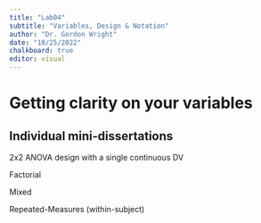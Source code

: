 ```yaml
---
title: "Lab04"
subtitle: "Variables, Design & Notation"
author: "Dr. Gordon Wright"
date: "10/25/2022"
chalkboard: true
editor: visual
---
```


# Getting clarity on your variables

## Individual mini-dissertations

2x2 ANOVA design with a single continuous DV

Factorial

Mixed

Repeated-Measures (within-subject)
